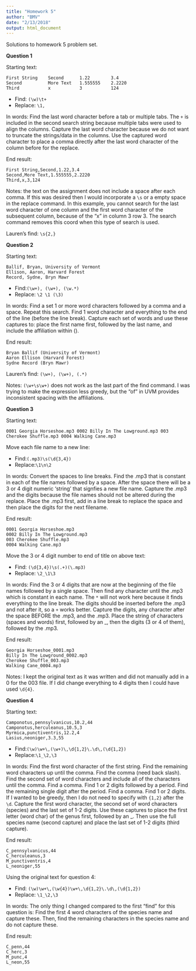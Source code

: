 ```yaml
---
title: "Homework 5"
author: "BMV"
date: "2/13/2018"
output: html_document
---
```


Solutions to homework 5 problem set. 

**Question 1**

Starting text:
```{}
First String	Second		1.22		3.4
Second			More Text	1.555555	2.2220
Third			x			3			124
```

* Find: `(\w)\t+`
* Replace: `\1,`

In words: Find the last word character before a tab or multiple tabs. The `+` is included in the second search string because multiple tabs were used to align the columns. Capture the last word character because we do not want to truncate the strings/data in the columns. Use the captured word character to place a comma directly after the last word character of the column before for the replace.

End result:
```{}
First String,Second,1.22,3.4
Second,More Text,1.555555,2.2220
Third,x,3,124
```

Notes: the text on the assignment does not include a space after each comma. If this was desired then I would incorporate a `\s` or a empty space in the replace command. In this example, you cannot search for the last word character of one column and the first word character of the subsequent column, because of the "x" in column 3 row 3. The search command removes this coord when this type of search is used.

Lauren's find: `\s{2,}`

**Question 2**

Starting text:
```{}
Ballif, Bryan, University of Vermont
Ellison, Aaron, Harvard Forest
Record, Sydne, Bryn Mawr
```

* Find:`(\w+), (\w+), (\w.*)`
* Replace: `\2 \1 (\3)`

In words: Find a set 1 or more word characters followed by a comma and a space. Repeat this search. Find 1 word character and everything to the end of the line (before the line break). Capture each set of words and use these captures to: place the first name first, followed by the last name, and include the affiliation within ().

End result:
```{}
Bryan Ballif (University of Vermont)
Aaron Ellison (Harvard Forest)
Sydne Record (Bryn Mawr)
```

Lauren's find: `(\w+), (\w+), (.*)`

Notes: `(\w+\s\w+)` does not work as the last part of the find command. I was trying to make the expression less greedy, but the "of" in UVM provides inconsistent spacing with the affiliations.

**Question 3**

Starting text:
```{}
0001 Georgia Horseshoe.mp3 0002 Billy In The Lowground.mp3 003 Cherokee Shuffle.mp3 0004 Walking Cane.mp3
```

Move each file name to a new line:

* Find:`(.mp3)\s(\d{3,4})`
* Replace:`\1\n\2`

In words: Convert the spaces to line breaks. Find the .mp3 that is constant in each of the file names followed by a space. After the space there will be a 3 or 4 digit numeric 'string' that signfies a new file name. Capture the .mp3 and the digits because the file names should not be altered during the replace. Place the .mp3 first, add in a line break to replace the space and then place the digits for the next filename. 

End result:
```{}
0001 Georgia Horseshoe.mp3
0002 Billy In The Lowground.mp3
003 Cherokee Shuffle.mp3
0004 Walking Cane.mp3
```

Move the 3 or 4 digit number to end of title on above text:

* Find: `(\d{3,4})\s(.+)(\.mp3)`
* Replace: `\2_\1\3`

In words: Find the 3 or 4 digits that are now at the beginning of the file names followed by a single space. Then find any character until the .mp3 which is constant in each name. The `*` will not work here because it finds everything to the line break.  The digits should be inserted before the .mp3 and not after it, so a `+` works better. Capture the digits, any character after the space BEFORE the .mp3, and the .mp3. Place the string of characters (spaces and words) first, followed by an _, then the digits (3 or 4 of them), followed by the .mp3.

End result:
```{}
Georgia Horseshoe_0001.mp3
Billy In The Lowground_0002.mp3
Cherokee Shuffle_003.mp3
Walking Cane_0004.mp3
```

Notes: I kept the original text as it was written and did not manually add in a 0 for the 003 file. If I did change everything to 4 digits then I could have used `\d{4}`.

**Question 4**

Starting text:
```{}
Camponotus,pennsylvanicus,10.2,44
Camponotus,herculeanus,10.5,3
Myrmica,punctiventris,12.2,4
Lasius,neoniger,3.3,55
```

* Find:`(\w)\w+\,(\w+)\,\d{1,2}\.\d\,(\d{1,2})`
* Replace:`\1_\2,\3`

In words: Find the first word character of the first string. Find the remaining word characters up until the comma. Find the comma (need back slash). Find the second set of word characters and include all of the characters until the comma. Find a comma. Find 1 or 2 digits followed by a period. Find the remaining single digit after the period. Find a comma. Find 1 or 2 digits. If I wanted to be greedy, then I do not need to specify with `{1,2}` after the `\d`. Capture the first word character, the second set of word characters (species) and the last set of 1-2 digits. Use these captures to place the first letter (word char) of the genus first, followed by an _. Then use the full species name (second capture) and place the last set of 1-2 digits (third capture).

End result:
```{}
C_pennsylvanicus,44
C_herculeanus,3
M_punctiventris,4
L_neoniger,55
```

Using the original text for question 4:

* Find: `(\w)\w+\,(\w{4})\w+\,\d{1,2}\.\d\,(\d{1,2})`
* Replace: `\1_\2,\3`

In words: The only thing I changed compared to the first "find" for this question is: Find the first 4 word characters of the species name and capture these. Then, find the remaining characters in the species name and do not capture these.

End result:
```{}
C_penn,44
C_herc,3
M_punc,4
L_neon,55
```